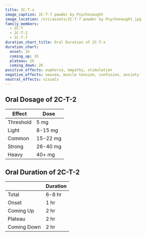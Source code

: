 ---
title: 2C-T-x
image_caption: 2C-T-7 powder by Psychonaught
image_location: /src/assets/2C-T-7 powder by Psychonaught.jpg
family_members:
  - 2C-T
  - 2C-T-2
  - 2C-T-7
duration_chart_title: Oral Duration of 2C-T-x
duration_chart:
  onset: 1h
  coming_up: 1h
  plateau: 2h
  coming_down: 2h
positive_effects: euphoria, empathy, stimulation
negative_effects: nausea, muscle tension, confusion, anxiety
neutral_effects: visuals
---

## Oral Dosage of 2C-T-2
| Effect | Dose |
| --- | --- |
| Threshold | 5 mg |
| Light | 8-15 mg |
| Common | 15-22 mg |
| Strong | 26-40 mg |
| Heavy | 40+ mg |


<Chart title={frontmatter.duration_chart_title} data={frontmatter.duration_chart} />

## Oral Duration of 2C-T-2
|  | Duration |
| --- | --- |
| Total | 6-8 hr |
| Onset | 1 hr |
| Coming Up | 2 hr |
| Plateau | 2 hr |
| Coming Down | 2 hr |


